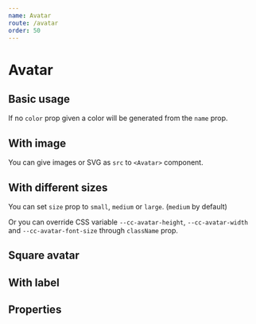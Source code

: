 ```yaml
---
name: Avatar
route: /avatar
order: 50
---
```



# Avatar

## Basic usage

<Playground className="horizontal-separator">
  <Avatar name="Darth Vader" />
  <Avatar name="Luke Skywalker" />
  <Avatar name="Yoda" />
  <Avatar name="C3PO" color="#DA8E03" />
</Playground>

If no `color` prop given a color will be generated from the `name` prop.
 
## With image

<Playground className="horizontal-separator">
  <Avatar src="https://upload.wikimedia.org/wikipedia/en/7/76/Darth_Vader.jpg" />
  <Avatar src="https://upload.wikimedia.org/wikipedia/en/9/9b/Luke_Skywalker.png" />
  <Avatar src="https://upload.wikimedia.org/wikipedia/en/9/9b/Yoda_Empire_Strikes_Back.png" />
</Playground>

You can give images or SVG as `src` to `<Avatar>` component.

## With different sizes

<Playground className="horizontal-separator">
  <Avatar name="Yoda" size="small" />
  <Avatar name="Yoda" size="medium" />
  <Avatar name="Yoda" size="large" />
</Playground>

You can set `size` prop to `small`, `medium` or `large`. (`medium` by default)

Or you can override CSS variable `--cc-avatar-height`, `--cc-avatar-width` and `--cc-avatar-font-size` through `className` prop.

## Square avatar

<Playground className="horizontal-separator">
  <Avatar name="Darth Vader" square />
  <Avatar name="Luke Skywalker" square />
  <Avatar name="Yoda" square />
</Playground>

## With label

<Playground className="horizontal-separator">
  <Avatar name="Darth Vader" withLabel />
  <Avatar name="Luke Skywalker" withLabel />
  <Avatar name="Yoda" withLabel />
</Playground>

## Properties

<PropsTable of={Avatar} />